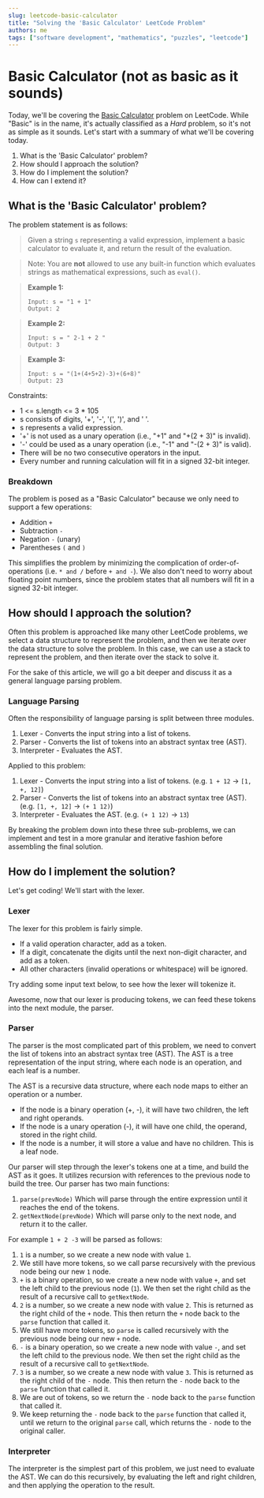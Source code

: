 ```yaml
---
slug: leetcode-basic-calculator
title: "Solving the 'Basic Calculator' LeetCode Problem"
authors: me
tags: ["software development", "mathematics", "puzzles", "leetcode"]
---
```


# Basic Calculator (not as basic as it sounds)

Today, we'll be covering the [Basic Calculator](https://leetcode.com/problems/basic-calculator) problem on LeetCode. While "Basic" is in the name, it's actually classified as a _Hard_ problem, so it's not as simple as it sounds. Let's start with a summary of what we'll be covering today.

1. What is the 'Basic Calculator' problem?
2. How should I approach the solution?
3. How do I implement the solution?
4. How can I extend it?

<!--truncate-->

## What is the 'Basic Calculator' problem?

The problem statement is as follows:

> Given a string `s` representing a valid expression, implement a basic calculator to evaluate it, and return the result of the evaluation.

> Note: You are **not** allowed to use any built-in function which evaluates strings as mathematical expressions, such as `eval()`.

> **Example 1:**
>
> ```
> Input: s = "1 + 1"
> Output: 2
> ```

> **Example 2:**
>
> ```
> Input: s = " 2-1 + 2 "
> Output: 3
> ```

> **Example 3:**
>
> ```
> Input: s = "(1+(4+5+2)-3)+(6+8)"
> Output: 23
> ```

Constraints:

- 1 <= s.length <= 3 \* 105
- s consists of digits, '+', '-', '(', ')', and ' '.
- s represents a valid expression.
- '+' is not used as a unary operation (i.e., "+1" and "+(2 + 3)" is invalid).
- '-' could be used as a unary operation (i.e., "-1" and "-(2 + 3)" is valid).
- There will be no two consecutive operators in the input.
- Every number and running calculation will fit in a signed 32-bit integer.

### Breakdown

The problem is posed as a "Basic Calculator" because we only need to support a few operations:

- Addition `+`
- Subtraction `-`
- Negation `-` (unary)
- Parentheses `(` and `)`

This simplifies the problem by minimizing the complication of order-of-operations (i.e. `* and /` before `+ and -`). We also don't need to worry about floating point numbers, since the problem states that all numbers will fit in a signed 32-bit integer.

## How should I approach the solution?

Often this problem is approached like many other LeetCode problems, we select a data structure to represent the problem, and then we iterate over the data structure to solve the problem. In this case, we can use a stack to represent the problem, and then iterate over the stack to solve it.

For the sake of this article, we will go a bit deeper and discuss it as a general language parsing problem.

### Language Parsing

Often the responsibility of language parsing is split between three modules.

1. Lexer - Converts the input string into a list of tokens.
2. Parser - Converts the list of tokens into an abstract syntax tree (AST).
3. Interpreter - Evaluates the AST.

Applied to this problem:

1. Lexer - Converts the input string into a list of tokens. (e.g. `1 + 12` -> `[1, +, 12]`)
2. Parser - Converts the list of tokens into an abstract syntax tree (AST). (e.g. `[1, +, 12]` -> `(+ 1 12)`)
3. Interpreter - Evaluates the AST. (e.g. `(+ 1 12)` -> `13`)

By breaking the problem down into these three sub-problems, we can implement and test in a more granular and iterative fashion before assembling the final solution.

## How do I implement the solution?

Let's get coding! We'll start with the lexer.

### Lexer



The lexer for this problem is fairly simple.

- If a valid operation character, add as a token.
- If a digit, concatenate the digits until the next non-digit character, and add as a token.
- All other characters (invalid operations or whitespace) will be ignored.

Try adding some input text below, to see how the lexer will tokenize it.

<TextInput />
<LexerView />

Awesome, now that our lexer is producing tokens, we can feed these tokens into the next module, the parser.

### Parser


The parser is the most complicated part of this problem, we need to convert the list of tokens into an abstract syntax tree (AST). The AST is a tree representation of the input string, where each node is an operation, and each leaf is a number.

The AST is a recursive data structure, where each node maps to either an operation or a number.

- If the node is a binary operation (+, -), it will have two children, the left and right operands.
- If the node is a unary operation (-), it will have one child, the operand, stored in the right child.
- If the node is a number, it will store a value and have no children. This is a leaf node.


<Collapse title="Learn more about how the parser works">

Our parser will step through the lexer's tokens one at a time, and build the AST as it goes. It utilizes recursion with references to the previous node to build the tree. Our parser has two main functions:

1. `parse(prevNode)` Which will parse through the entire expression until it reaches the end of the tokens.
2. `getNextNode(prevNode)` Which will parse only to the next node, and return it to the caller.

For example `1 + 2 -3` will be parsed as follows:

1. `1` is a number, so we create a new node with value `1`.
2. We still have more tokens, so we call parse recursively with the previous node being our new `1` node.
3. `+` is a binary operation, so we create a new node with value `+`, and set the left child to the previous node (`1`). We then set the right child as the result of a recursive call to `getNextNode`.
4. `2` is a number, so we create a new node with value `2`. This is returned as the right child of the `+` node. This then return the `+` node back to the `parse` function that called it.
5. We still have more tokens, so `parse` is called recursively with the previous node being our new `+` node.
6. `-` is a binary operation, so we create a new node with value `-`, and set the left child to the previous node. We then set the right child as the result of a recursive call to `getNextNode`.
7. `3` is a number, so we create a new node with value `3`. This is returned as the right child of the `-` node. This then return the `-` node back to the `parse` function that called it.
8. We are out of tokens, so we return the `-` node back to the `parse` function that called it.
9. We keep returning the `-` node back to the `parse` function that called it, until we return to the original `parse` call, which returns the `-` node to the original caller.

</Collapse>

<TextInput />
<ParserView />

### Interpreter


The interpreter is the simplest part of this problem, we just need to evaluate the AST. We can do this recursively, by evaluating the left and right children, and then applying the operation to the result.

<TextInput />
<InterpreterView />
